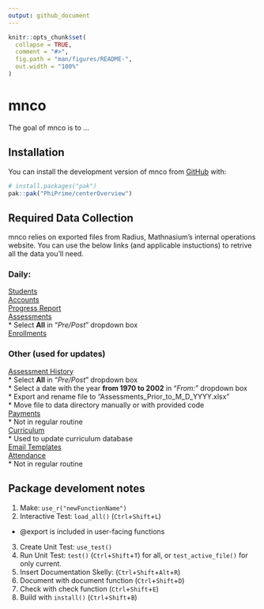 ```yaml
---
output: github_document
---
```


<!-- README.md is generated from README.Rmd. Please edit that file -->

```r
knitr::opts_chunk$set(
  collapse = TRUE,
  comment = "#>",
  fig.path = "man/figures/README-",
  out.width = "100%"
)
```

# mnco

<!-- badges: start -->
<!-- badges: end -->

The goal of mnco is to ...

## Installation

You can install the development version of mnco from [GitHub](https://github.com/) with:

``` r
# install.packages("pak")
pak::pak("PhiPrime/centerOverview")
```

## Required Data Collection

mnco relies on exported files from Radius, Mathnasium's internal operations website. You can use the below links (and applicable instuctions) to retrive all the data you'll need.

### Daily:  
[Students](https://radius.mathnasium.com/Student)  
[Accounts](https://radius.mathnasium.com/CustomerAccount)  
[Progress Report](https://radius.mathnasium.com/ProgressReportManager/CurrentBatchDetail)  
[Assessments](https://radius.mathnasium.com/AssessmentReport)  
* Select **All** in "*Pre/Post*" dropdown box  
[Enrollments](https://radius.mathnasium.com/Enrollment/EnrollmentReport)  

### Other (used for updates)  
[Assessment History](https://radius.mathnasium.com/AssessmentReport)  
* Select **All** in "*Pre/Post*" dropdown box  
* Select a date with the year **from 1970 to 2002** in "*From:*" dropdown box  
* Export and rename file to "Assessments_Prior_to_M_D_YYYY.xlsx"  
* Move file to data directory manually or with provided code  
[Payments](https://radius.mathnasium.com/Payment)  
* Not in regular routine  
[Curriculum](https://radius.mathnasium.com/CurriculumManager/CurriculumSearch)  
* Used to update curriculum database  
[Email Templates](https://radius.mathnasium.com/EmailTemplate)  
[Attendance](https://radius.mathnasium.com/StudentAttendanceMonthlyReport)  
* Not in regular routine  


## Package develoment notes  
1) Make: `use_r("newFunctionName")`  
2) Interactive Test: `load_all()` (`Ctrl`+`Shift`+`L`)  
* @export is included in user-facing functions  
3) Create Unit Test: `use_test()`  
4) Run Unit Test: `test()` (`Ctrl`+`Shift`+`T`) for all, or `test_active_file()` for only current.  
5) Insert Documentation Skelly: (`Ctrl`+`Shift`+`Alt`+`R`)  
6) Document with document function (`Ctrl`+`Shift`+`D`)  
7) Check with check function (`Ctrl`+`Shift`+`E`)  
8) Build with `install()` (`Ctrl`+`Shift`+`B`)  
